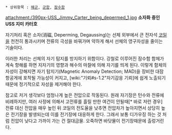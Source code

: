  * 상위항목 : [[해군]], [[군함]], [[잠수함]]

attachment:/390px-USS_Jimmy_Carter_being_depermed_1.jpg
'''소자화 중인 USS 지미 카터호'''

자기처리 혹은 소자(消磁, Deperming, Degaussing)는 선체 외부에서 큰 전자석 [[코일]]을 천천히 통과시키며 전류의 극성을 바꿔가며 약하게 해서 선체의 영구자성을 줄이는 기술이다.

이러한 처리는 선체의 자기 탐지를 방지하기 위함이다. 강철로 이루어진 잠수함 함체가 계속 항해를 하면 지자기의 영향과 해수의 마찰에 의해 자기를 띄게 된다. 이렇게 함체의 자성이 강해지면 자기 탐지기(Magnetic Anomaly Detection; MAD)을 장비한 대잠 항공게에 포착될 가능성이 커지고, [wiki:"기뢰#s-1.2"자기감응 기뢰]에 쉽게 노출되기 때문에 정기적으로 자성을 제거해야 한다. 


참고로 저거 생각보다 엄청나게 높은 전압으로 작동된다. 원래 자기장은 턴수와 전류에 비례하지만, 여러 사정에 의해서 고전류를 흘릴 만한 여건이 안될때[* 바로 저런 경우] 전류 대신 전압을 매우 높인 뒤 코일의 전도율을 낮추면 전압차가 높아지면서 상당히 높은 전기장을 발생되는데 이를 전기장에 대응하게 한다. 그래서 보통 디가우징 하는 것 처럼 전압이 낮다고 가까이 가는 건 절대금물. 오죽하면 바닷물이 전기장때문에 출렁거린다. 
